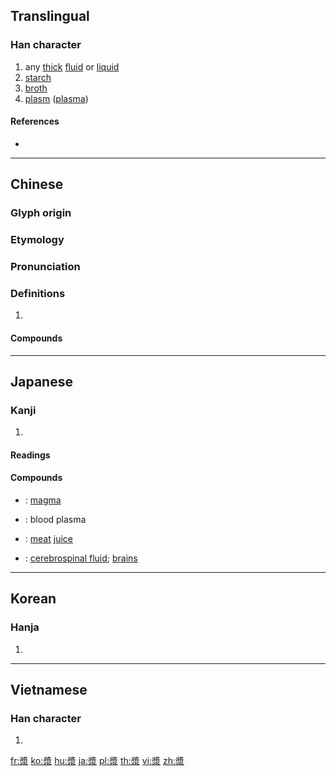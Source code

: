 {{character info/new}}
{{also|浆}}
==Translingual==

===Han character===
{{Han char|rn=85|rad=水|as=11|sn=15|four=27232|canj=VIE|ids=⿱將水}}

# any [[thick]] [[fluid]] or [[liquid]]
# [[starch]]
# [[broth]]
# [[plasm]] ([[plasma]])

====References====
* {{Han ref|kx=0648.070|dkj=18185|dj=1058.030|hdz=31712.050|uh=6F3F}}

----

==Chinese==
{{zh-forms|s=浆}}

===Glyph origin===
{{Han etym}}

===Etymology===
{{rfe|zh|related to 醬?}}

===Pronunciation===
{{zh-pron
|m=jiāng
|c=zoeng1
|h=pfs=chiông
|md=
|mn=chiuⁿ
|w=1jian
|mc=y
|oc=y
|cat=
}}

===Definitions===
{{zh-hanzi}}

# {{rfdef|lang=zh}}

====Compounds====
{{zh-der|豆漿|岩漿|一漿十餅|一盆漿糊|上漿|乞漿得酒|包漿|壺漿|壺漿塞道|帶水帶漿|弓漿蟲|打漿|搭漿|木漿|柘漿|桂漿|槭糖漿|橡漿|水漿不入|求漿得酒|汗出如漿|泥漿|漿子|漿果|漿洗|漿液|漿糊|漿細胞|漿膜|漿酒藿肉|漿酒霍肉|潦漿泡|灌漿|燎漿|燎漿泡|玉液瓊漿|王漿|璚漿|瓊漿|瓊漿玉液|瓊漿金液|甘露水漿|砂漿|簞食壺漿|米漿|糖漿|紙漿|義漿|義粟仁漿|腦漿|蔗漿|血漿|血漿蛋白|酒漿|酢漿草|酪漿|酸漿|金漿玉醴|鐵漿|麵漿}}

----

==Japanese==

===Kanji===
{{ja-kanji|grade=|rs=水11}}

# {{defn|lang=ja|sort=水11}}

====Readings====
{{ja-readings|goon=[[そう]] (sō)|kanon=[[しょう]] (shō)|kun=[[こんず]] (konzu)}}

====Compounds====
{{der-top|Compounds}}
* {{ja-r|岩漿|がんしょう}}: [[magma]]
* {{ja-r|血漿|けっしょう}}: blood plasma
* {{ja-r|肉漿|にくしょう}}: [[meat]] [[juice]]
* {{ja-r|脳漿|のうしょう}}: [[cerebrospinal fluid]]; [[brains]]
{{der-bottom}}

----

==Korean==

===Hanja===
{{ko-hanja|hangeul=장|eumhun=|rv=jang|mr=chang|y=cang}}

# {{defn|lang=ko|sort=水11}}

----

==Vietnamese==

===Han character===
{{vi-hantu|[[tương]]|rs=水11}}

# {{defn|lang=vi|sort=水11}}

[[fr:漿]]
[[ko:漿]]
[[hu:漿]]
[[ja:漿]]
[[pl:漿]]
[[th:漿]]
[[vi:漿]]
[[zh:漿]]